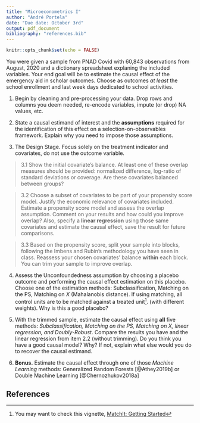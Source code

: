 ```yaml
---
title: "Microeconometrics I"
author: "André Portela"
date: "Due date: October 3rd"
output: pdf_document
bibliography: "references.bib"
---
```


```r
knitr::opts_chunk$set(echo = FALSE)
```

You were given a sample from PNAD Covid with 60,843 observations from August, 2020 and a dictionary spreadsheet explaning the included variables. Your end goal will be to estimate the causal effect of the emergency aid in scholar outcomes. Choose as outcomes _at least_ the school enrollment and last week days dedicated to school activities.

1.  Begin by cleaning and pre-processing your data. Drop rows and columns you deem needed, re-encode variables, impute (or drop) NA values, etc.

2. State a causal estimand of interest and the **assumptions** required for the identification of this effect on a selection-on-observables framework. Explain why you need to impose those assumptions.

3.  The Design Stage. Focus solely on the treatment indicator and covariates, do not use the outcome variable.

  > 3.1 Show the initial covariate's balance. At least one of these overlap measures should be provided: normalized difference, log-ratio of standard deviations or coverage. Are these covariates balanced between groups?
  
  > 3.2 Choose a subset of covariates to be part of your propensity score model. Justify the economic relevance of covariates included. Estimate a propensity score model and assess the overlap assumption. Comment on your results and how could you improve overlap? Also, specify a **linear regression** using those same covariates and estimate the causal effect, save the result for future comparisons.
  
  > 3.3 Based on the propensity score, split your sample into blocks, following the Imbens and Rubin's methodology you have seen in class. Reassess your chosen covariates' balance **within** each block. You can trim your sample to improve overlap.

4. Assess the Unconfoundedness assumption by choosing a placebo outcome and performing the causal effect estimation on this placebo. Choose one of the estimation methods: Subclassification, Matching on the PS, Matching on $X$ (Mahalanobis distance). If using matching, all control units are to be matched against a treated unit[^full]. (with different weights). Why is this a good placebo?    

[^full]: You may want to check this vignette, [MatchIt: Getting Started](http://www.maths.bristol.ac.uk/R/web/packages/MatchIt/vignettes/MatchIt.html)

5. With the trimmed sample, estimate the causal effect using **all** five methods: _Subclassification, Matching on the PS, Matching on $X$, linear regression, and Doubly-Robust_. Compare the results you have and the linear regression from item 2.2 (without trimming). Do you think you have a good causal model? Why? If not, explain what else would you do to recover the causal estimand.

6. **Bonus.** Estimate the causal effect through one of those *Machine Learning* methods: Generalized Random Forests [@Athey2019b] or Double Machine Learning [@Chernozhukov2018a]

## References
